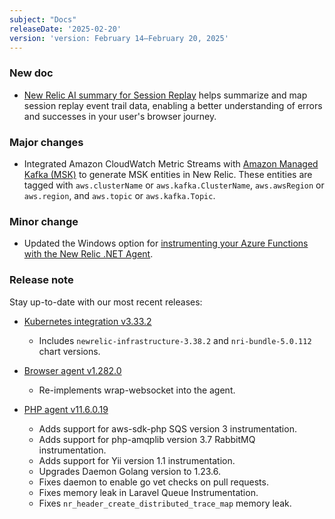 ```yaml
---
subject: "Docs"
releaseDate: '2025-02-20'
version: 'version: February 14–February 20, 2025'
---
```


### New doc

* [New Relic AI summary for Session Replay](/docs/browser/browser-monitoring/browser-pro-features/session-replay/nrai-summary) helps summarize and map session replay event trail data, enabling a better understanding of errors and successes in your user's browser journey.

### Major changes

* Integrated Amazon CloudWatch Metric Streams with [Amazon Managed Kafka (MSK)](/docs/opentelemetry/best-practices/opentelemetry-best-practices-resources/#amazon-managed-kafka-msk) to generate MSK entities in New Relic. These entities are tagged with `aws.clusterName` or `aws.kafka.ClusterName`, `aws.awsRegion` or `aws.region`, and `aws.topic` or `aws.kafka.Topic`.

### Minor change

* Updated the Windows option for [instrumenting your Azure Functions with the New Relic .NET Agent](/docs/serverless-function-monitoring/azure-function-monitoring/install-serverless-azure-monitoring/#instrument-your-azure-functions-with-the-new-relic-net-agent).

### Release note

Stay up-to-date with our most recent releases:

* [Kubernetes integration v3.33.2](/docs/release-notes/infrastructure-release-notes/kubernetes-integration-release-notes/kubernetes-integration-3-33-2/)
    * Includes `newrelic-infrastructure-3.38.2` and `nri-bundle-5.0.112` chart versions.

* [Browser agent v1.282.0](/docs/release-notes/new-relic-browser-release-notes/browser-agent-release-notes/browser-agent-v1.282.0/)
    * Re-implements wrap-websocket into the agent.
    
* [PHP agent v11.6.0.19](/docs/release-notes/agent-release-notes/php-release-notes/php-agent-11-6-0-19/)
    * Adds support for aws-sdk-php SQS version 3 instrumentation.
    * Adds support for php-amqplib version 3.7 RabbitMQ instrumentation.
    * Adds support for Yii version 1.1 instrumentation.
    * Upgrades Daemon Golang version to 1.23.6.
    * Fixes daemon to enable go vet checks on pull requests.
    * Fixes memory leak in Laravel Queue Instrumentation.
    * Fixes `nr_header_create_distributed_trace_map` memory leak.